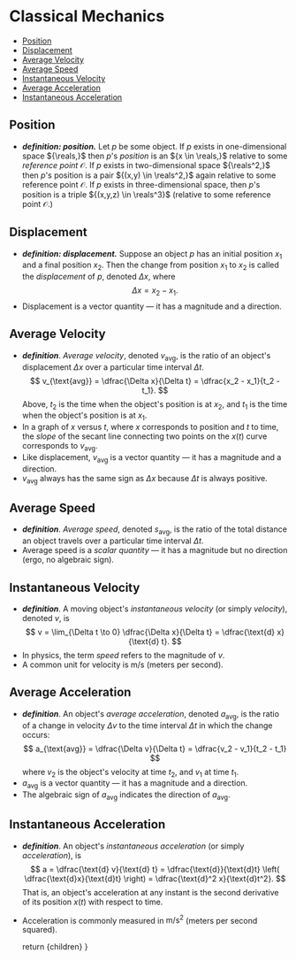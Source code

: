 
# Classical Mechanics


<TOC>

- [Position](#position)
- [Displacement](#displacement)
- [Average Velocity](#average-velocity)
- [Average Speed](#average-speed)
- [Instantaneous Velocity](#instantaneous-velocity)
- [Average Acceleration](#average-acceleration)
- [Instantaneous Acceleration](#instantaneous-acceleration)


</TOC>

## Position
- __*definition: position.*__ Let ${p}$ be some object. If ${p}$ exists in one-dimensional space ${\reals,}$ then ${p}$'s _position_ is an ${x \in \reals,}$ relative to some _reference point_ ${\mathscr{O}.}$ If ${p}$ exists in two-dimensional space ${\reals^2,}$ then ${p}$'s position is a pair ${(x,y) \in \reals^2,}$ again relative to some reference point ${\mathscr{O}.}$ If ${p}$ exists in three-dimensional space, then ${p}$'s position is a triple ${(x,y,z) \in \reals^3}$ (relative to some reference point ${\mathscr{O}.}$)

## Displacement
- __*definition: displacement.*__ Suppose an object ${p}$ has an initial position ${x_1}$ and a final position ${x_2.}$ Then the change from position ${x_1}$ to ${x_2}$ is called the _displacement_ of ${p,}$ denoted ${\Delta x,}$ where     
$$
    \Delta x = x_2 - x_1.
$$
- Displacement is a vector quantity &mdash; it has a magnitude and a direction.

## Average Velocity
- __*definition*__. _Average velocity_, denoted ${v_{\text{avg}},}$ is the ratio of an object's displacement ${\Delta x}$ over a particular time interval ${\Delta t.}$
    $$
        v_{\text{avg}} = \dfrac{\Delta x}{\Delta t}
        = \dfrac{x_2 - x_1}{t_2 - t_1}.
    $$
    Above, ${t_2}$ is the time when the object's position is at ${x_2,}$ and ${t_1}$ is the time when the object's position is at ${x_1.}$
- In a graph of ${x}$ versus ${t,}$ where ${x}$ corresponds to position and ${t}$ to time, the _slope_ of the secant line connecting two points on the ${x(t)}$ curve corresponds to ${v_{\text{avg}}.}$
- Like displacement, ${v_{\text{avg}}}$ is a vector quantity &mdash; it has a magnitude and a direction.  
- ${v_{\text{avg}}}$ always has the same sign as ${\Delta x}$ because ${\Delta t}$ is always positive.

## Average Speed
- __*definition*__. _Average speed_, denoted ${s_{\text{avg}},}$ is the ratio of the total distance an object travels over a particular time interval ${\Delta t.}$
- Average speed is a _scalar quantity_ &mdash; it has a magnitude but no direction (ergo, no algebraic sign).

## Instantaneous Velocity
- __*definition*__. A moving object's _instantaneous velocity_ (or simply _velocity_), denoted ${v,}$ is
    $$
        v = \lim_{\Delta t \to 0} \dfrac{\Delta x}{\Delta t}
        = \dfrac{\text{d} x}{\text{d} t}.
    $$
- In physics, the term _speed_ refers to the magnitude of ${v.}$
- A common unit for velocity is ${\text{m}/\text{s}}$ (meters per second).

## Average Acceleration
- __*definition*__. An object's _average acceleration_, denoted ${a_{\text{avg}},}$ is the ratio of a change in velocity ${\Delta v}$ to the time interval ${\Delta t}$ in which the change occurs:
  $$
    a_{\text{avg}} = \dfrac{\Delta v}{\Delta t}
    = \dfrac{v_2 - v_1}{t_2 - t_1}
  $$ 
  where ${v_2}$ is the object's velocity at time ${t_2,}$ and ${v_1}$ at time ${t_1.}$
- ${a_{\text{avg}}}$ is a vector quantity &mdash; it has a magnitude and a direction.
- The algebraic sign of ${a_{\text{avg}}}$ indicates the direction of ${a_{\text{avg}}.}$ 

## Instantaneous Acceleration
- __*definition*__. An object's _instantaneous acceleration_ (or simply _acceleration_), is
    $$
        a = \dfrac{\text{d} v}{\text{d} t}
        = \dfrac{\text{d}}{\text{d}t} \left( \dfrac{\text{d}x}{\text{d}t} \right)
        = \dfrac{\text{d}^2 x}{\text{d}t^2}.
    $$
    That is, an object's acceleration at any instant is the second derivative of its position ${x(t)}$ with respect to time.
- Acceleration is commonly measured in ${\text{m}/\text{s}^2}$ (meters per second squared).


    return <MdxLayout>{children}</MdxLayout>
}